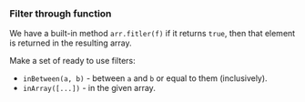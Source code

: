 ### Filter through function

We have a built-in method `arr.fitler(f)` if
it returns `true`, then that element is
returned in the resulting array.

Make a set of ready to use filters:

- `inBetween(a, b)` - between `a` and `b` or
  equal to them (inclusively).
- `inArray([...])` - in the given array.